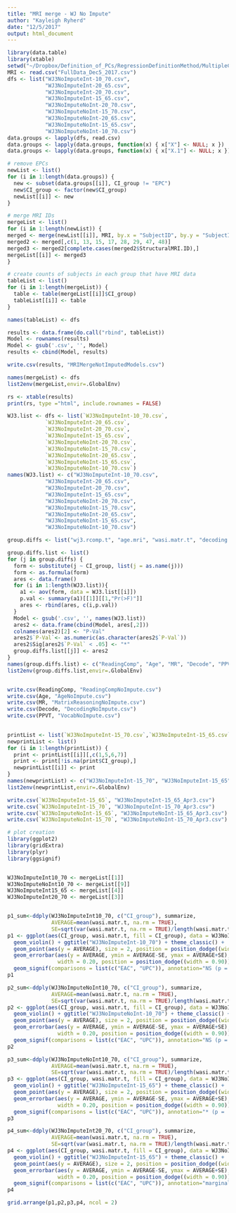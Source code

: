 ```yaml
---
title: "MRI merge - WJ No Impute"
author: "Kayleigh Ryherd"
date: "12/5/2017"
output: html_document
---
```


```r
library(data.table)
library(xtable)
setwd("~/Dropbox/Definition_of_PCs/RegressionDefinitionMethod/MultipleCompTests-Aug2017/RegressionMethod/CheckingInfluentialPoints_Nov292017/Analysis_May2018")
MRI <- read.csv("FullData_Dec5_2017.csv")
dfs <- list("WJ3NoImputeInt-10_70.csv",
            "WJ3NoImputeInt-20_65.csv",
            "WJ3NoImputeInt-20_70.csv", 
            "WJ3NoImputeInt-15_65.csv", 
            "WJ3NoImputeNoInt-20_70.csv",
            "WJ3NoImputeNoInt-15_70.csv",
            "WJ3NoImputeNoInt-20_65.csv", 
            "WJ3NoImputeNoInt-15_65.csv", 
            "WJ3NoImputeNoInt-10_70.csv")
data.groups <- lapply(dfs, read.csv)
data.groups <- lapply(data.groups, function(x) { x["X"] <- NULL; x })
data.groups <- lapply(data.groups, function(x) { x["X.1"] <- NULL; x })

# remove EPCs
newList <- list()
for (i in 1:length(data.groups)) {
  new <- subset(data.groups[[i]], CI_group != "EPC")
  new$CI_group <- factor(new$CI_group)
  newList[[i]] <- new
}

# merge MRI IDs
mergeList <- list()
for (i in 1:length(newList)) {
merged <- merge(newList[[i]], MRI, by.x = "SubjectID", by.y = "SubjectID", all = TRUE)
merged2 <- merged[,c(1, 13, 15, 17, 28, 29, 47, 48)]
merged3 <- merged2[complete.cases(merged2$StructuralMRI.ID),]
mergeList[[i]] <- merged3
}

# create counts of subjects in each group that have MRI data
tableList <- list()
for (i in 1:length(mergeList)) {
  table <- table(mergeList[[i]]$CI_group)
  tableList[[i]] <- table
}

names(tableList) <- dfs

results <- data.frame(do.call("rbind", tableList))
Model <- rownames(results)
Model <- gsub('.csv', '', Model)
results <- cbind(Model, results)

write.csv(results, "MRIMergeNotImputedModels.csv")

names(mergeList) <- dfs
list2env(mergeList,envir=.GlobalEnv)
```

```r

rs <- xtable(results)
print(rs, type ="html", include.rownames = FALSE)
```


```r

WJ3.list <- dfs <- list(`WJ3NoImputeInt-10_70.csv`,
            `WJ3NoImputeInt-20_65.csv`,
            `WJ3NoImputeInt-20_70.csv`, 
            `WJ3NoImputeInt-15_65.csv`, 
            `WJ3NoImputeNoInt-20_70.csv`,
            `WJ3NoImputeNoInt-15_70.csv`,
            `WJ3NoImputeNoInt-20_65.csv`, 
            `WJ3NoImputeNoInt-15_65.csv`, 
            `WJ3NoImputeNoInt-10_70.csv`)
names(WJ3.list) <- c("WJ3NoImputeInt-10_70.csv",
            "WJ3NoImputeInt-20_65.csv",
            "WJ3NoImputeInt-20_70.csv", 
            "WJ3NoImputeInt-15_65.csv", 
            "WJ3NoImputeNoInt-20_70.csv",
            "WJ3NoImputeNoInt-15_70.csv",
            "WJ3NoImputeNoInt-20_65.csv", 
            "WJ3NoImputeNoInt-15_65.csv", 
            "WJ3NoImputeNoInt-10_70.csv")

group.diffs <- list("wj3.rcomp.t", "age.mri", "wasi.matr.t", "decoding.comp", "ppvt.t")

group.diffs.list <- list()
for (j in group.diffs) {
  form <- substitute(j ~ CI_group, list(j = as.name(j)))
  form <- as.formula(form)
  ares <- data.frame()
  for (i in 1:length(WJ3.list)){
    a1 <- aov(form, data = WJ3.list[[i]])
    p.val <- summary(a1)[[1]][[1,"Pr(>F)"]]
    ares <- rbind(ares, c(i,p.val))
  }
  Model <- gsub('.csv', '', names(WJ3.list))
  ares2 <- data.frame(cbind(Model, ares[,2]))
  colnames(ares2)[2] <- "P-Val"
  ares2$`P-Val`<- as.numeric(as.character(ares2$`P-Val`))
  ares2$Sig[ares2$`P-Val` < .05] <- "*"
  group.diffs.list[[j]] <- ares2
}
names(group.diffs.list) <- c("ReadingComp", "Age", "MR", "Decode", "PPVT")
list2env(group.diffs.list,envir=.GlobalEnv)


write.csv(ReadingComp, "ReadingCompNoImpute.csv")
write.csv(Age, "AgeNoImpute.csv")
write.csv(MR, "MatrixReasoningNoImpute.csv")
write.csv(Decode, "DecodingNoImpute.csv")
write.csv(PPVT, "VocabNoImpute.csv")
 
```

```r
printList <- list(`WJ3NoImputeInt-15_70.csv`,`WJ3NoImputeInt-15_65.csv`,`WJ3NoImputeNoInt-15_65.csv`,`WJ3NoImputeNoInt-15_70.csv`)
newprintList <- list()
for (i in 1:length(printList)) {
  print <- printList[[i]][,c(1,5,6,7)]
  print <- print[!is.na(print$CI_group),]
  newprintList[[i]] <- print
}
names(newprintList) <- c("WJ3NoImputeInt-15_70", "WJ3NoImputeInt-15_65", "WJ3NoImputeNoInt-15_65","WJ3NoImputeNoInt-15_70")
list2env(newprintList,envir=.GlobalEnv)

write.csv(`WJ3NoImputeInt-15_65`, "WJ3NoImputeInt-15_65_Apr3.csv")
write.csv(`WJ3NoImputeInt-15_70`, "WJ3NoImputeInt-15_70_Apr3.csv")
write.csv(`WJ3NoImputeNoInt-15_65`, "WJ3NoImputeNoInt-15_65_Apr3.csv")
write.csv(`WJ3NoImputeNoInt-15_70`, "WJ3NoImputeNoInt-15_70_Apr3.csv")

```


```r

# plot creation
library(ggplot2)
library(gridExtra)
library(plyr)
library(ggsignif)


WJ3NoImputeInt10_70 <- mergeList[[1]]
WJ3NoImputeNoInt10_70 <- mergeList[[9]]
WJ3NoImputeInt15_65 <- mergeList[[4]]
WJ3NoImputeInt20_70 <- mergeList[[3]]


p1_sum<-ddply(WJ3NoImputeInt10_70, c("CI_group"), summarize,
              AVERAGE=mean(wasi.matr.t, na.rm = TRUE),
              SE=sqrt(var(wasi.matr.t, na.rm = TRUE)/length(wasi.matr.t)))
p1 <- ggplot(aes(CI_group, wasi.matr.t, fill = CI_group), data = WJ3NoImputeInt10_70[!is.na(WJ3NoImputeInt10_70$CI_group),]) + 
  geom_violin() + ggtitle("WJ3NoImputeInt-10_70") + theme_classic() + 
  geom_point(aes(y = AVERAGE), size = 2, position = position_dodge((width = 0.90)), data = p1_sum) + 
  geom_errorbar(aes(y = AVERAGE, ymin = AVERAGE-SE, ymax = AVERAGE+SE), 
                width = 0.20, position = position_dodge((width = 0.90)), data = p1_sum) +
  geom_signif(comparisons = list(c("EAC", "UPC")), annotation="NS (p = .675)", tip_length=0) + ylim(NA,2.5)
p1

p2_sum<-ddply(WJ3NoImputeNoInt10_70, c("CI_group"), summarize,
              AVERAGE=mean(wasi.matr.t, na.rm = TRUE),
              SE=sqrt(var(wasi.matr.t, na.rm = TRUE)/length(wasi.matr.t)))
p2 <- ggplot(aes(CI_group, wasi.matr.t, fill = CI_group), data = WJ3NoImputeNoInt10_70[!is.na(WJ3NoImputeNoInt10_70$CI_group),]) + 
  geom_violin() + ggtitle("WJ3NoImputeNoInt-10_70") + theme_classic() + 
  geom_point(aes(y = AVERAGE), size = 2, position = position_dodge((width = 0.90)), data = p2_sum) + 
  geom_errorbar(aes(y = AVERAGE, ymin = AVERAGE-SE, ymax = AVERAGE+SE), 
                width = 0.20, position = position_dodge((width = 0.90)), data = p2_sum) +
  geom_signif(comparisons = list(c("EAC", "UPC")), annotation="NS (p = .517)", tip_length=0) + ylim(NA,2.5)
p2

p3_sum<-ddply(WJ3NoImputeNoInt10_70, c("CI_group"), summarize,
              AVERAGE=mean(wasi.matr.t, na.rm = TRUE),
              SE=sqrt(var(wasi.matr.t, na.rm = TRUE)/length(wasi.matr.t)))
p3 <- ggplot(aes(CI_group, wasi.matr.t, fill = CI_group), data = WJ3NoImputeInt15_65[!is.na(WJ3NoImputeInt15_65$CI_group),]) + 
  geom_violin() + ggtitle("WJ3NoImputeInt-15_65") + theme_classic() + 
  geom_point(aes(y = AVERAGE), size = 2, position = position_dodge((width = 0.90)), data = p3_sum) + 
  geom_errorbar(aes(y = AVERAGE, ymin = AVERAGE-SE, ymax = AVERAGE+SE), 
                width = 0.20, position = position_dodge((width = 0.90)), data = p3_sum) +
  geom_signif(comparisons = list(c("EAC", "UPC")), annotation="* (p = .042)", tip_length=0) + ylim(NA,3)
p3

p4_sum<-ddply(WJ3NoImputeInt20_70, c("CI_group"), summarize,
              AVERAGE=mean(wasi.matr.t, na.rm = TRUE),
              SE=sqrt(var(wasi.matr.t, na.rm = TRUE)/length(wasi.matr.t)))
p4 <- ggplot(aes(CI_group, wasi.matr.t, fill = CI_group), data = WJ3NoImputeInt20_70[!is.na(WJ3NoImputeInt20_70$CI_group),]) + 
  geom_violin() + ggtitle("WJ3NoImputeInt-15_65") + theme_classic() + 
  geom_point(aes(y = AVERAGE), size = 2, position = position_dodge((width = 0.90)), data = p4_sum) + 
  geom_errorbar(aes(y = AVERAGE, ymin = AVERAGE-SE, ymax = AVERAGE+SE), 
                width = 0.20, position = position_dodge((width = 0.90)), data = p4_sum) +
  geom_signif(comparisons = list(c("EAC", "UPC")), annotation="marginal (p = .073)", tip_length=0) + ylim(NA,3)
p4

grid.arrange(p1,p2,p3,p4, ncol = 2)

```